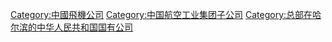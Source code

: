 {{DEFAULTSORT:Harbin}}
[[Category:中國飛機公司|Category:中國飛機公司]]
[[Category:中国航空工业集团子公司|Category:中国航空工业集团子公司]]
[[Category:总部在哈尔滨的中华人民共和国国有公司|Category:总部在哈尔滨的中华人民共和国国有公司]]